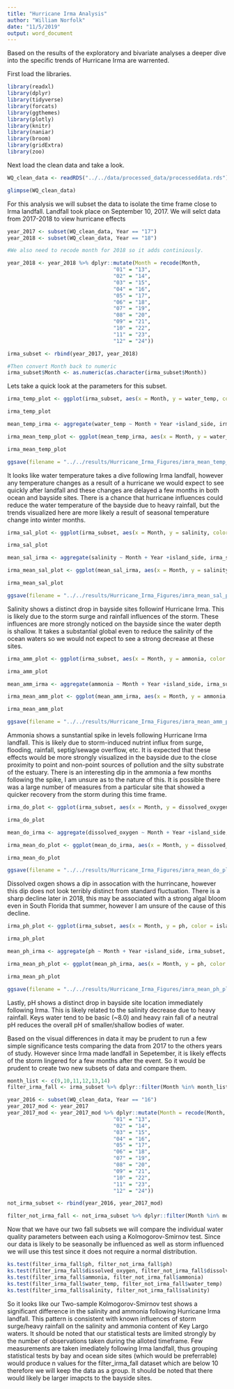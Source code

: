 ```yaml
---
title: "Hurricane Irma Analysis"
author: "William Norfolk"
date: "11/5/2019"
output: word_document
---
```


Based on the results of the exploratory and bivariate analyses a deeper dive into the specific trends of Hurricane Irma are warrented. 

First load the libraries.

```r
library(readxl)
library(dplyr)
library(tidyverse)
library(forcats)
library(ggthemes)
library(plotly)
library(knitr)
library(naniar)
library(broom)
library(gridExtra)
library(zoo)
```


Next load the clean data and take a look.

```r
WQ_clean_data <- readRDS("../../data/processed_data/processeddata.rds")

glimpse(WQ_clean_data)
```

For this analysis we will subset the data to isolate the time frame close to Irma landfall. Landfall took place on September 10, 2017. We will selct data from 2017-2018 to view hurricane effects

```r
year_2017 <- subset(WQ_clean_data, Year == "17")
year_2018 <- subset(WQ_clean_data, Year == "18")

#We also need to recode month for 2018 so it adds continiously.

year_2018 <- year_2018 %>% dplyr::mutate(Month = recode(Month,
                                  "01" = "13",
                                  "02" = "14",
                                  "03" = "15",
                                  "04" = "16",
                                  "05" = "17",
                                  "06" = "18",
                                  "07" = "19",
                                  "08" = "20",
                                  "09" = "21",
                                  "10" = "22",
                                  "11" = "23",
                                  "12" = "24"))

irma_subset <- rbind(year_2017, year_2018)

#Then convert Month back to numeric
irma_subset$Month <- as.numeric(as.character(irma_subset$Month))
```

Lets take a quick look at the parameters for this subset.


```r
irma_temp_plot <- ggplot(irma_subset, aes(x = Month, y = water_temp, color = island_side)) + geom_jitter(alpha = 0.5) + theme(legend.position = "bottom") + geom_vline(xintercept = 9.33, color = "black", linetype = "dotted", size = 1) + ylab("Water Temperature (C)") + labs(color = "Island Side")

irma_temp_plot

mean_temp_irma <- aggregate(water_temp ~ Month + Year +island_side, irma_subset, mean)

irma_mean_temp_plot <- ggplot(mean_temp_irma, aes(x = Month, y = water_temp, color = island_side)) + geom_line(alpha = 1) + theme(legend.position = "bottom") + geom_vline(xintercept = 9.33, color = "black", linetype = "dotted", size = 1) + ylab("Water Temperature (C)") +labs(color = "Island Side")+ geom_point()

irma_mean_temp_plot 

ggsave(filename = "../../results/Hurricane_Irma_Figures/imra_mean_temp_plot.png",plot = irma_mean_temp_plot) 
```
It looks like water temperature takes a dive following Irma landfall, however any temperature changes as a result of a hurricane we would expect to see quickly after landfall and these changes are delayed a few months in both ocean and bayside sites. There is a chance that hurricane influences could reduce the water temperature of the bayside due to heavy rainfall, but the trends visualized here are more likely a result of seasonal temperature change into winter months.  

```r
irma_sal_plot <- ggplot(irma_subset, aes(x = Month, y = salinity, color = island_side)) + geom_jitter(alpha = 0.5) + theme(legend.position = "bottom") + geom_vline(xintercept = 9.33, color = "black", linetype = "dotted", size = 1) + ylab("Salinity (ppt)") + labs(color = "Island Side")

irma_sal_plot

mean_sal_irma <- aggregate(salinity ~ Month + Year +island_side, irma_subset, mean)

irma_mean_sal_plot <- ggplot(mean_sal_irma, aes(x = Month, y = salinity, color = island_side)) + geom_line(alpha = 1) + theme(legend.position = "bottom") + geom_vline(xintercept = 9.33, color = "black", linetype = "dotted", size = 1) + ylab("Salinity (ppt)") + labs(color = "Island Side") +geom_point()

irma_mean_sal_plot

ggsave(filename = "../../results/Hurricane_Irma_Figures/imra_mean_sal_plot.png",plot = irma_mean_sal_plot)
```
Salinity shows a distinct drop in bayside sites followinf Hurricane Irma. This is likely due to the storm surge and rainfall influences of the storm. These influences are more strongly noticed on the bayside since the water depth is shallow. It takes a substantial global even to reduce the salinity of the ocean waters so we would not expect to see a strong decrease at these sites. 


```r
irma_amm_plot <- ggplot(irma_subset, aes(x = Month, y = ammonia, color = island_side)) + geom_jitter(alpha = 0.5) + theme(legend.position = "bottom") + geom_vline(xintercept = 9.33, color = "black", linetype = "dotted", size = 1) + ylab("Ammonia (mg/L)") + labs(color = "Island Side")

irma_amm_plot

mean_amm_irma <- aggregate(ammonia ~ Month + Year +island_side, irma_subset, mean)

irma_mean_amm_plot <- ggplot(mean_amm_irma, aes(x = Month, y = ammonia, color = island_side)) + geom_line(alpha = 1) + theme(legend.position = "bottom") + geom_vline(xintercept = 9.33, color = "black", linetype = "dotted", size = 1) + ylab("Ammonia (mg/L)") + labs(color = "Island Side") + geom_point()

irma_mean_amm_plot

ggsave(filename = "../../results/Hurricane_Irma_Figures/imra_mean_amm_plot.png",plot = irma_mean_amm_plot)
```
Ammonia shows a sunstantial spike in levels following Hurricane Irma landfall. This is likely due to storm-induced nutrint influx from surge, flooding, rainfall, septig/sewage overflow, etc. It is expected that these effects would be more strongly visualized in the bayside due to the close proximity to point and non-point sources of pollution and the silty substrate of the estuary. There is an interesting dip in the ammonia a few months following the spike, I am unsure as to the nature of this. It is possible there was a large number of measures from a particular site that showed a quicker recovery from the storm during this time frame.

```r
irma_do_plot <- ggplot(irma_subset, aes(x = Month, y = dissolved_oxygen, color = island_side)) + geom_jitter(alpha = 0.5) + theme(legend.position = "bottom") + geom_vline(xintercept = 9.33, color = "black", linetype = "dotted", size = 1) + ylab("Dissolved Oxygen (mg/L)") + labs(color = "Island Side")

irma_do_plot

mean_do_irma <- aggregate(dissolved_oxygen ~ Month + Year +island_side, irma_subset, mean)

irma_mean_do_plot <- ggplot(mean_do_irma, aes(x = Month, y = dissolved_oxygen, color = island_side)) + geom_line(alpha = 1) + theme(legend.position = "bottom") + geom_vline(xintercept = 9.33, color = "black", linetype = "dotted", size = 1) + ylab("Dissolved Oxygen (mg/L)") + labs(color = "Island Side") + geom_point()

irma_mean_do_plot

ggsave(filename = "../../results/Hurricane_Irma_Figures/imra_mean_do_plot.png",plot = irma_mean_do_plot)
```
Dissolved oxgen shows a dip in assocation with the hurrincane, however this dip does not look terribly distinct from standard fluctuation. There is a sharp decline later in 2018, this may be associated with a strong algal bloom even in South Florida that summer, however I am unsure of the cause of this decline.

```r
irma_ph_plot <- ggplot(irma_subset, aes(x = Month, y = ph, color = island_side)) + geom_jitter(alpha = 0.5) + theme(legend.position = "bottom") + geom_vline(xintercept = 9.33, color = "black", linetype = "dotted", size = 1) + ylab("pH") + labs(color = "Island Side")

irma_ph_plot

mean_ph_irma <- aggregate(ph ~ Month + Year +island_side, irma_subset, mean)

irma_mean_ph_plot <- ggplot(mean_ph_irma, aes(x = Month, y = ph, color = island_side)) + geom_line(alpha = 1) + theme(legend.position = "bottom") + geom_vline(xintercept = 9.33, color = "black", linetype = "dotted", size = 1) + ylab("pH") + labs(color = "Island Side") + geom_point()

irma_mean_ph_plot

ggsave(filename = "../../results/Hurricane_Irma_Figures/imra_mean_ph_plot.png",plot = irma_mean_ph_plot)
```

Lastly, pH shows a distinct drop in bayside site location immediately following Irma. This is likely related to the salinity decrease due to heavy rainfall. Keys water tend to be basic (~8.0) and heavy rain fall of a neutral pH reduces the overall pH of smaller/shallow bodies of water. 


Based on the visual differences in data it may be prudent to run a few simple significance tests comparing the data from 2017 to the others years of study. However since Irma made landfall in Sepetember, it is likely effects of the storm lingered for a few months after the event. So it would be prudent to create two new subsets of data and compare them.

```r
month_list <- c(9,10,11,12,13,14)
filter_irma_fall <- irma_subset %>% dplyr::filter(Month %in% month_list)
```


```r
year_2016 <- subset(WQ_clean_data, Year == "16")
year_2017_mod <- year_2017
year_2017_mod <- year_2017_mod %>% dplyr::mutate(Month = recode(Month,
                                  "01" = "13",
                                  "02" = "14",
                                  "03" = "15",
                                  "04" = "16",
                                  "05" = "17",
                                  "06" = "18",
                                  "07" = "19",
                                  "08" = "20",
                                  "09" = "21",
                                  "10" = "22",
                                  "11" = "23",
                                  "12" = "24"))

not_irma_subset <- rbind(year_2016, year_2017_mod)

filter_not_irma_fall <- not_irma_subset %>% dplyr::filter(Month %in% month_list)


```

Now that we have our two fall subsets we will compare the individual water quality parameters between each using a Kolmogorov-Smirnov test. Since our data is likely to be seasonally be influenced as well as storm influenced we will use this test since it does not require a normal distribution. 


```r
ks.test(filter_irma_fall$ph, filter_not_irma_fall$ph)
ks.test(filter_irma_fall$dissolved_oxygen, filter_not_irma_fall$dissolved_oxygen)
ks.test(filter_irma_fall$ammonia, filter_not_irma_fall$ammonia)
ks.test(filter_irma_fall$water_temp, filter_not_irma_fall$water_temp)
ks.test(filter_irma_fall$salinity, filter_not_irma_fall$salinity)
```

So it looks like our Two-sample Kolmogorov-Smirnov test shows a significant difference in the salinity and ammonia following Hurricane Irma landfall. This pattern is consistent with known influences of storm surge/heavy rainfall on the salinity and ammonia content of Key Largo waters. It should be noted that our statistical tests are limited strongly by the number of observations taken during the alloted timeframe. Few measurements are taken imediately following Irma landfall, thus grouping statistical tests by bay and ocean side sites (which would be preferrable) would produce n values for the filter_irma_fall dataset which are below 10 therefore we will keep the data as a group. It should be noted that there would likely be larger imapcts to the bayside sites.

